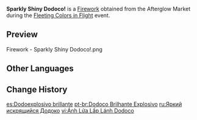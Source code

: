 {{Item Infobox
|id           = 223008
|image        = Item Sparkly Shiny Dodoco!.png
|type         = Fireworks
|quality      = 3
|effect       = Color: Standard Model<br />Size: ×1.0<br />Height: 14<br />Rotation: 0&deg;
|description  = After visiting a neighboring state, a certain firework artisan from Liyue met a [[Klee|friendly and hospitable Spark Knight]], and thus created thus firework based off her bestest friend, [[Dodoco]].
|source1      = [[Fleeting Colors in Flight]] Event Shop: [[Fleeting Colors in Flight#Afterglow Market Stage 1|Afterglow Market Stage 1]]
|source2      = {{Sold By|Sparkly Shiny Dodoco!}}
}}
'''Sparkly Shiny Dodoco!''' is a [[Firework]] obtained from the Afterglow Market during the [[Fleeting Colors in Flight]] event.

==Preview==
<gallery>
Firework - Sparkly Shiny Dodoco!.png
</gallery>

==Other Languages==
{{Other Languages
|en      = Sparkly Shiny Dodoco!
|zhs     = 焰光闪闪嘟嘟可
|zhs_rm  = Yàn Guāng Shǎnshǎn Dūdūkě
|zht     = 焰光閃閃嘟嘟可
|zht_rm  = Yàn Guāng Shǎnshǎn Dūdūkě
|zh_tl   = Dodoco that Glitters in Firelight
|ja      = 光焔に瞬くドドコ
|ja_rm   = Kouen ni Matataku Dodoko
|ja_tl   = Dodoco that Twinkles in Firelight
|ko      = 반짝반짝 도도코
|ko_rm   = Banjjakbanjjak Dodoko
|ko_tl   = Twinkle-Twinkle Dodoco
|es      = Dodoexplosivo brillante
|es_tl   = Brilliant Dodo-explosive
|fr      = Dodoco scintillant
|fr_tl   = Sparkly Dodoco
|ru      = Яркий искрящийся Додоко
|ru_tl   = Brightly Sparkling Dodoco
|th      = Dodoco ประกายแพรวพราว
|th_rm   = 
|th_tl   = 
|vi      = Ánh Lửa Lấp Lánh Dodoco
|vi_tl   = 
|de      = Glitzernder Dodoco!
|de_tl   = Glittering Dodoco!
|id      = Sparkly Shiny Dodoco!
|pt      = Dodoco Brilhante Explosivo
|pt_tl   = Dodoco Brilliant Explosive
|tr      = Kıvılcımlı Dodoko
|tr_tl   = 
|it      = Dodoco scintillante
|it_tl   = 
}}

==Change History==
{{Change History|2.4}}

[[es:Dodoexplosivo brillante]]
[[pt-br:Dodoco Brilhante Explosivo]]
[[ru:Яркий искрящийся Додоко]]
[[vi:Ánh Lửa Lấp Lánh Dodoco]]